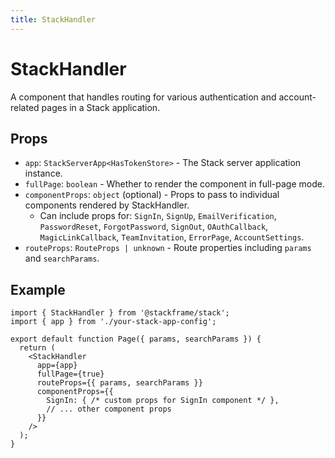 ```yaml
---
title: StackHandler
---
```


# StackHandler

A component that handles routing for various authentication and account-related pages in a Stack application.

## Props

- `app`: `StackServerApp<HasTokenStore>` - The Stack server application instance.
- `fullPage`: `boolean` - Whether to render the component in full-page mode.
- `componentProps`: `object` (optional) - Props to pass to individual components rendered by StackHandler.
  - Can include props for: `SignIn`, `SignUp`, `EmailVerification`, `PasswordReset`, `ForgotPassword`, `SignOut`, `OAuthCallback`, `MagicLinkCallback`, `TeamInvitation`, `ErrorPage`, `AccountSettings`.
- `routeProps`: `RouteProps | unknown` - Route properties including `params` and `searchParams`.

## Example

```tsx
import { StackHandler } from '@stackframe/stack';
import { app } from './your-stack-app-config';

export default function Page({ params, searchParams }) {
  return (
    <StackHandler
      app={app}
      fullPage={true}
      routeProps={{ params, searchParams }}
      componentProps={{
        SignIn: { /* custom props for SignIn component */ },
        // ... other component props
      }}
    />
  );
}
```
